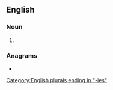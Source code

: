 ==English==

===Noun===
{{head|en|noun plural form}}

# {{plural of|baronetcy|lang=en}}

===Anagrams===
* {{anagrams|en|a=abceeinorst|cerebations}}

[[Category:English plurals ending in "-ies"]]